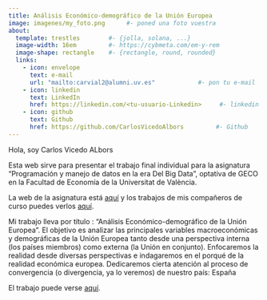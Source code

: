---
title: Análisis Económico-demográfico de la Unión Europea              #- Hay que cambiarlo
image: imagenes/my_foto.png      #- poned una foto vuestra
about:
  template: trestles        #- {jolla, solana, ...}
  image-width: 16em         #- https://cybmeta.com/em-y-rem
  image-shape: rectangle    #- {rectangle, round, rounded}
  links:
    - icon: envelope
      text: e-mail
      url: "mailto:carvial2@alumni.uv.es"            #- pon tu e-mail
    - icon: linkedin
      text: LinkedIn
      href: https://linkedin.com/<tu-usuario-Linkedin>     #- linkedin
    - icon: github
      text: Github
      href: https://github.com/CarlosVicedoAlbors         #- Github
---
        
Hola, soy Carlos Vicedo ALbors
      
Esta web sirve para presentar el trabajo final individual para la asignatura "Programación y manejo de datos en la era Del Big Data", optativa de GECO en la Facultad de Economía de la Universitat de València.

La web de la asignatura está [aquí](https://perezp44.github.io/intro-ds-23-24-web/){target="_blank"} y los trabajos de mis compañeros de curso puedes verlos [aquí](https://perezp44.github.io/intro-ds-23-24-web/05-trabajos-estudiantes.html){target="_blank"}.


Mi trabajo lleva por título : "Análisis Económico-demográfico de la Unión Europea  ". El objetivo es analizar las principales variables macroeconómicas y demográficas de la Unión Europea tanto desde una perspectiva interna (los países miembros) como externa (la Unión en conjunto). Enfocaremos la realidad desde diversas perspectivas e indagaremos en el porqué de la realidad económica europea. Dedicaremos cierta atención al proceso de convergencia (o divergencia, ya lo veremos) de nuestro país: España


El trabajo puede verse [aquí](my_trabajo_BigData.html).